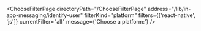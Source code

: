 

<ChooseFilterPage
  directoryPath="/ChooseFilterPage"
  address="/lib/in-app-messaging/identify-user"
  filterKind="platform"
  filters={['react-native', 'js']}
  currentFilter="all"
  message={'Choose a platform:'}
/>
